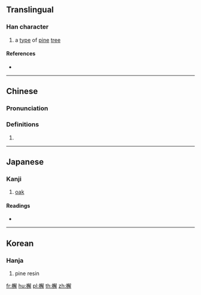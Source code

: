 ==Translingual==

===Han character===
{{Han char|rn=75|rad=木|as=13|sn=17|four=47952|canj=DNBQ|ids=⿰木解}}

# a [[type]] of [[pine]] [[tree]]

====References====
* {{Han ref|kx=0557.140|dkj=15679|dj=0946.200|hdz=21304.050|uh=6A9E|ud=27294|bh=ECFB|bd=60667}}

----

==Chinese==
{{zh-forms}}

===Pronunciation===
{{zh-pron
|m=jiě
|c=gaai2,haai5
|mc=y
|oc=y
|ma=
|cat=n
}}

===Definitions===
# {{rfdef|lang=zh}}

----

==Japanese==

===Kanji===
{{ja-kanji|grade=|rs=木13}}

# [[oak]]

====Readings====
* {{ja-readings|on=[[かい]] (kai), [[げ]] (ge)|kun=[[まつやに]] (matsuyani)}}

----

==Korean==

===Hanja===
{{ko-hanja|hangeul=[[해]]|eumhun=|rv=hae|mr=hae|y=hay}}

# pine resin

[[fr:檞]]
[[hu:檞]]
[[pl:檞]]
[[th:檞]]
[[zh:檞]]